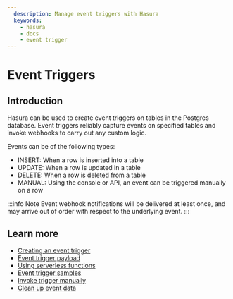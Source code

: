 ```yaml
---
  description: Manage event triggers with Hasura
  keywords:
    - hasura
    - docs
    - event trigger
---
```



# Event Triggers

## Introduction

Hasura can be used to create event triggers on tables in the Postgres
database. Event triggers reliably capture events on specified tables and
invoke webhooks to carry out any custom logic.

<Thumbnail
  src="/img/graphql/core/event-triggers/data-triggers-arch.png"
  alt="Hasura event trigger architecture"
  width="900px"
/>

Events can be of the following types:

-   INSERT: When a row is inserted into a table
-   UPDATE: When a row is updated in a table
-   DELETE: When a row is deleted from a table
-   MANUAL: Using the console or API, an event can be triggered manually
    on a row

:::info Note
Event webhook notifications will be delivered at least once, and may
arrive out of order with respect to the underlying event.
:::

## Learn more

- [Creating an event trigger](/graphql/core/event-triggers/create-trigger.mdx)
- [Event trigger payload](/graphql/core/event-triggers/payload.mdx)
- [Using serverless functions](/graphql/core/event-triggers/serverless.mdx)
- [Event trigger samples](/graphql/core/event-triggers/samples.mdx)
- [Invoke trigger manually](/graphql/core/event-triggers/invoke-trigger-manually.mdx)
- [Clean up event data](/graphql/core/event-triggers/clean-up.mdx)


